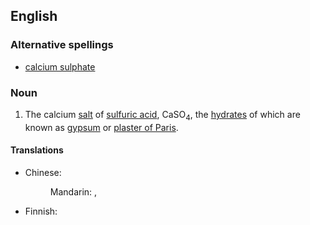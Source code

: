 ==English==

===Alternative spellings===
*[[calcium sulphate]]

{{wikipedia}}
===Noun===
{{en-noun|sg=[[calcium]] [[sulfate]]|-}}

# {{inorganic compound}} The calcium [[salt]] of [[sulfuric acid]], CaSO<sub>4</sub>, the [[hydrate|hydrates]] of which are known as [[gypsum]] or [[plaster of Paris]].

====Translations====
{{trans-top|calcium salt of sulfuric acid}}
* Chinese:
*: Mandarin: {{t|cmn|硫酸鈣|sc=Hani}}, {{t-|cmn|硫酸钙|tr=liúsuān'gài|sc=Hani}}
{{trans-mid}}
* Finnish: {{t-|fi|kalsiumsulfaatti}}
{{trans-bottom}}